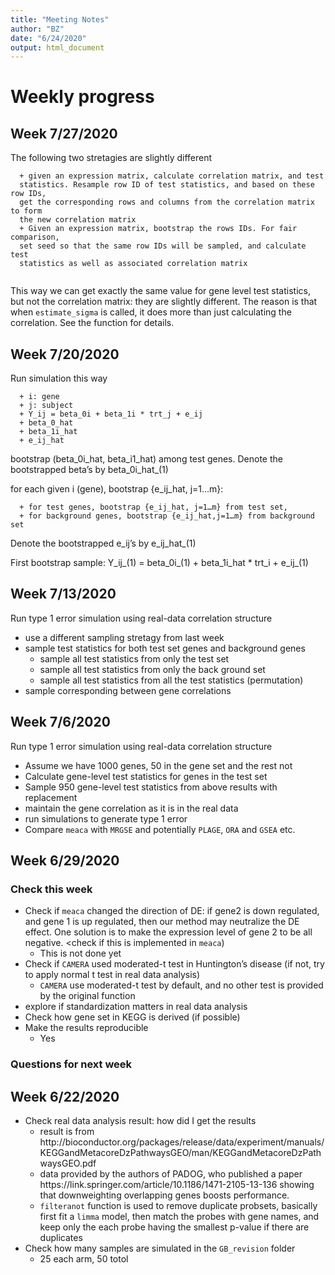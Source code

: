 ```yaml
---
title: "Meeting Notes"
author: "BZ"
date: "6/24/2020"
output: html_document
---
```



# Weekly progress


## Week 7/27/2020

   The following two stretagies are slightly different 
   
      + given an expression matrix, calculate correlation matrix, and test 
      statistics. Resample row ID of test statistics, and based on these row IDs, 
      get the corresponding rows and columns from the correlation matrix to form 
      the new correlation matrix 
      + Given an expression matrix, bootstrap the rows IDs. For fair comparison,
      set seed so that the same row IDs will be sampled, and calculate test 
      statistics as well as associated correlation matrix
      
   This way we can get exactly the same value for gene level test statistics, 
   but not the correlation matrix: they are slightly different. The reason is that
   when `estimate_sigma` is called, it does more than just calculating the 
   correlation. See the function for details.

## Week 7/20/2020

   Run simulation this way
   
      + i: gene
      + j: subject
      + Y_ij = beta_0i + beta_1i * trt_j + e_ij
      + beta_0_hat
      + beta_1i_hat
      + e_ij_hat

   bootstrap (beta_0i_hat, beta_i1_hat) among test genes. Denote the bootstrapped beta’s by beta_0i_hat_(1)

   for each given i (gene), bootstrap {e_ij_hat, j=1…m}:

      + for test genes, bootstrap {e_ij_hat, j=1…m} from test set, 
      + for background genes, bootstrap {e_ij_hat,j=1…m} from background set

   Denote the bootstrapped e_ij’s by e_ij_hat_(1)

   First bootstrap sample: Y_ij_(1) = beta_0i_(1) + beta_1i_hat * trt_i + e_ij_(1)


## Week 7/13/2020

   Run type 1 error simulation using real-data correlation structure
   
   + use a different sampling stretagy from last week
   + sample test statistics for both test set genes and background genes
      + sample all test statistics from only the test set 
      + sample all test statistics from only the back ground set
      + sample all test statistics from all the test statistics (permutation)
   + sample corresponding between gene correlations


## Week 7/6/2020

   Run type 1 error simulation using real-data correlation structure
    
   + Assume we have 1000 genes, 50 in the gene set and the rest not
   + Calculate gene-level test statistics for genes in the test set 
   + Sample 950 gene-level test statistics from above results with replacement
   + maintain the gene correlation as it is in the real data 
   + run simulations to generate type 1 error
   + Compare `meaca` with `MRGSE` and potentially `PLAGE`, `ORA` and `GSEA` etc.

## Week 6/29/2020

### Check this week
   + Check if `meaca` changed the direction of DE: if gene2 is down regulated, and 
   gene 1 is up regulated, then our method may neutralize the DE effect. One solution
   is to make the expression level of gene 2 to be all negative. <check if this is 
   implemented in `meaca`)
       - This is not done yet
   + Check if `CAMERA` used moderated-t test in Huntington's disease (if not, try
   to apply normal t test in real data analysis)
      - `CAMERA` use moderated-t test by default, and no other test is provided 
      by the original function
   + explore if standardization matters in real data analysis
   + Check how gene set in KEGG is derived (if possible)
   + Make the results reproducible
      - Yes

### Questions for next week

## Week 6/22/2020

  + Check real data analysis result: how did I get the results 
    + result is from http://bioconductor.org/packages/release/data/experiment/manuals/KEGGandMetacoreDzPathwaysGEO/man/KEGGandMetacoreDzPathwaysGEO.pdf
    + data provided by the authors of PADOG, who published a paper https://link.springer.com/article/10.1186/1471-2105-13-136 showing that downweighting 
    overlapping genes boosts performance.
    + `filteranot` function is used to remove duplicate probsets, basically first 
    fit a `limma` model, then match the probes with gene names, and keep only the 
    each probe having the smallest p-value if there are duplicates
  + Check how many samples are simulated in the `GB_revision` folder
    + 25 each arm, 50 totol